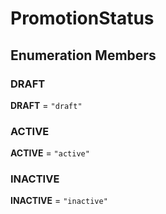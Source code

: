 
# PromotionStatus

## Enumeration Members

### DRAFT

 **DRAFT** = `"draft"`

### ACTIVE

 **ACTIVE** = `"active"`

### INACTIVE

 **INACTIVE** = `"inactive"`
